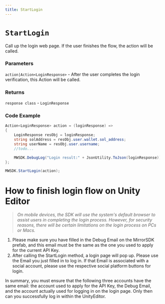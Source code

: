 ```yaml
---
title: StartLogin
---
```


# `StartLogin`

Call up the login web page. If the user finishes the flow, the action will be called.
### Parameters
`action|Action<LoginResponse>` - After the user completes the login verification, this Action will be called.

### Returns
`response class` - `LoginResponse`

### Code Example
```csharp
Action<LoginResponse> action = (loginResponse) =>
{
    LoginResponse resObj = loginResponse;
    string solAddress = resObj.user.wallet.sol_address;
    string userName = resObj.user.username;
    //todo...

    MWSDK.DebugLog("Login result:" + JsonUtility.ToJson(loginResponse));
};

MWSDK.StartLogin(action);
```

# How to finish login flow on Unity Editor

>*On mobile devices, the SDK will use the system's default browser to assist users in completing the login process. However, for security reasons, there will be certain limitations on the login process on PCs or Macs.*

1. Please make sure you have filled in the Debug Email on the MirrorSDK prefab, and this email must be the same as the one you used to apply for the current API Key.
2. After calling the StartLogin method, a login page will pop up. Please use the Email you just filled in to log in. If that Email is associated with a social account, please use the respective social platform buttons for login.

In summary, you must ensure that the following three accounts have the same email: the account used to apply for the API Key, the Debug Email, and the account actually used for logging in on the login page. Only then can you successfully log in within the UnityEditor.
